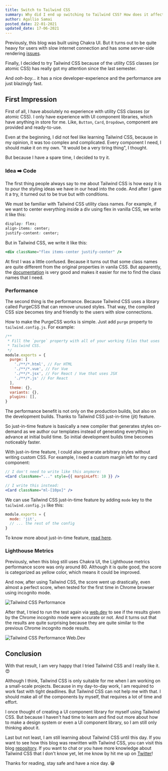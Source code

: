 ```yaml
---
title: Switch to Tailwind CSS
summary: Why did I end up switching to Tailwind CSS? How does it affect the performance of this blog?
author: Agallio Samai
posted_date: 22-01-2021
updated_date: 17-06-2021
---
```


Previously, this blog was built using Chakra UI. But it turns out to be quite heavy for users with slow internet connection and has some server-side rendering [issues](https://github.com/chakra-ui/chakra-ui/issues/349).

Finally, I decided to try Tailwind CSS because of the utility CSS classes (or atomic CSS) has really got my attention since the last semester.

And _ooh-boy..._ it has a nice developer-experience and the performance are just blazingly fast.

## First Impression

First of all, I have absolutely no experience with utility CSS classes (or atomic CSS). I only have experience with UI component libraries, which have anything in store for me. Like, `Button`, `Card`, `Dropdown`, component are provided and ready-to-use.

Even at the beginning, I did not feel like learning Tailwind CSS, because in my opinion, it was too complex and complicated. Every component I need, I should make it on my own. "It would be a very tiring thing", I thought.

But because I have a spare time, I decided to try it.

### Idea ➡️ Code

The first thing people always say to me about Tailwind CSS is how easy it is to pour the styling ideas we have in our head into the code. And after I gave it a try, it turned out to be true but with conditions.

We must be familiar with Tailwind CSS utility class names. For example, if we want to center everything inside a div using flex in vanilla CSS, we write it like this:

```css
display: flex;
align-items: center;
justify-content: center;
```

But in Tailwind CSS, we write it like this:

```jsx
<div className="flex items-center justify-center" />
```

At first I was a little confused. Because it turns out that some class names are quite different from the original properties in vanila CSS. But apparently, the [documentation](https://tailwindcss.com/docs) is very good and makes it easier for me to find the class names that I need.

### Performance

The second thing is the performance. Because Tailwind CSS uses a library called PurgeCSS that can remove unused styles. That way, the compiled CSS size becomes tiny and friendly to the users with slow connections.

How to make the PurgeCSS works is simple. Just add `purge` property to `tailwind.config.js`. For example:

```js:tailwind.config.js
/**
 * Fill the `purge` property with all of your working files that uses
 * Tailwind CSS.
 */
module.exports = {
  purge: [
    './**/*.html', // For HTML
    './**/*.vue', // For Vue
    './**/*.jsx', // For React / Vue that uses JSX
    './**/*.js' // For React
  ],
  theme: {},
  variants: {},
  plugins: [],
}
```

The performance benefit is not only on the production builds, but also on the development builds. Thanks to Tailwind CSS just-in-time (jit) feature.

So just-in-time feature is basically a new compiler that generates styles on-demand as we author our templates instead of generating everything in advance at initial build time. So initial development builds time becomes noticeably faster.

With just-in-time feature, I could also generate arbitrary styles without writing custom CSS. For example, I need a custom margin left for my card component:

```jsx
// I don't need to write like this anymore:
<Card className="..." style={{ marginLeft: 10 }} />

// I write this instead:
<Card className="ml-[10px]" />
```

We can use Tailwind CSS just-in-time feature by adding `mode` key to the `tailwind.config.js` like this:

```js:tailwind.config.js
module.exports = {
  mode: 'jit',
  // ... the rest of the config
}
```

To know more about just-in-time feature, [read here](https://tailwindcss.com/docs/just-in-time-mode#enabling-jit-mode).

### Lighthouse Metrics

Previously, when this blog still uses Chakra UI, the Lighthouse metrics performance score was only around 80. Although it is quite good, the score is categorized as yellow color, which means it could be improved.

And now, after using Tailwind CSS, the score went up drastically, even almost a perfect score, when tested for the first time in Chrome browser using incognito mode.

<Image
  src="/images/blog/tailwindcss-performance.png"
  width={818}
  height={288}
  alt="Tailwind CSS Performance"
/>

After that, I tried to run the test again via [web.dev](https://web.dev/measure/) to see if the results given by the Chrome incognito mode were accurate or not. And it turns out that the results are quite surprising because they are quite similar to the previous Chrome incognito mode results.

<Image
  src="/images/blog/tailwindcss-webdev.png"
  width={1952}
  height={960}
  alt="Tailwind CSS Performance Web.Dev"
/>

## Conclusion

With that result, I am very happy that I tried Tailwind CSS and I really like it. 😍

Although I think, Tailwind CSS is only suitable for me when I am working on a small-scale projects. Because in my day-to-day work, I am required to work fast with tight deadlines. But Tailwind CSS can not help me with that. I should make all of the components by myself, that requires a lot of time and effort.

I once thought of creating a UI component library for myself using Tailwind CSS. But because I haven't had time to learn and find out more about how to make a design system or even a UI component library, so I am still only thinking about it.

Last but not least, I am still learning about Tailwind CSS until this day. If you want to see how this blog was rewritten with Tailwind CSS, you can visit this blog [repository](https://github.com/agallio/agallio.xyz). If you want to chat or you have more knowledge about Tailwind CSS that I don't know yet, let me know by hit me up on [Twitter](https://twitter.com/agalliosamai)!

Thanks for reading, stay safe and have a nice day. 😁
